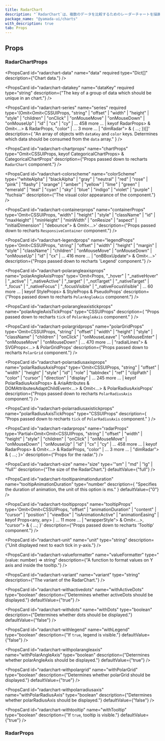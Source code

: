 ```yaml
---
title: RadarChart
description: "`RadarChart`は、複数のデータを比較するためのレーダーチャートを描画するコンポーネントです。"
package_name: "@yamada-ui/charts"
with_description: true
tab: Props
---
```


## Props

### RadarChartProps

<PropsCard
  id="radarchart-data"
  name="data"
  required
  type="Dict[]"
  description={"Chart data."}
/>

<PropsCard
  id="radarchart-datakey"
  name="dataKey"
  required
  type="string"
  description={"The key of a group of data which should be unique in an chart."}
/>

<PropsCard
  id="radarchart-series"
  name="series"
  required
  type='(Omit<Omit<CSSUIProps, "string" | "offset" | "width" | "height" | "style" | "children" | "onClick" | "onMouseMove" | "onMouseDown" | "onMouseUp" | "id" | "cx" | "cy" | ... 458 more ... | keyof RadarProps> & Omit<...> & RadarProps, "color" | ... 3 more ... | "dimRadar"> & { ...; })[]'
  description={
    "An array of objects with `dataKey` and `color` keys. Determines which data should be consumed from the `data` array."
  }
/>

<PropsCard
  id="radarchart-chartprops"
  name="chartProps"
  type="Omit<CSSUIProps, keyof CategoricalChartProps> &
  CategoricalChartProps"
  description={"Props passed down to recharts `RadarChart` component."}
/>

<PropsCard
  id="radarchart-colorscheme"
  name="colorScheme"
  type='"whiteAlpha" | "blackAlpha" | "gray" | "neutral" | "red" | "rose" | "pink" | "flashy" | "orange" | "amber" | "yellow" | "lime" | "green" | "emerald" | "teal" | "cyan" | "sky" | "blue" | "indigo" | "violet" | "purple" | "fuchsia"'
  description={"The visual color appearance of the component."}
/>

<PropsCard
  id="radarchart-containerprops"
  name="containerProps"
  type='Omit<CSSUIProps, "width" | "height" | "style" | "className" | "id" | "maxHeight" | "minHeight" | "minWidth" | "onResize" | "aspect" | "initialDimension" | "debounce"> & Omit<...>'
  description={"Props passed down to recharts `ResponsiveContainer` component."}
/>

<PropsCard
  id="radarchart-legendprops"
  name="legendProps"
  type='Omit<CSSUIProps, "string" | "offset" | "width" | "height" | "margin" | "style" | "className" | "children" | "onMouseMove" | "onMouseDown" | "onMouseUp" | "id" | "cx" | ... 416 more ... | "onBBoxUpdate"> & Omit<...>'
  description={"Props passed down to recharts 'Legend' component."}
/>

<PropsCard
  id="radarchart-polarangleaxisprops"
  name="polarAngleAxisProps"
  type='Omit<Props, "_hover" | "_nativeHover" | "_active" | "_nativeActive" | "_target" | "_notTarget" | "_nativeTarget" | "_focus" | "_nativeFocus" | "_focusVisible" | "_nativeFocusVisible" | ... 60 more ... | keyof StyleProps> & StyleProps & PseudoProps'
  description={"Props passed down to recharts `PolarAngleAxis` component."}
/>

<PropsCard
  id="radarchart-polarangleaxistickprops"
  name="polarAngleAxisTickProps"
  type="CSSUIProps"
  description={
    "Props passed down to recharts `tick` of `PolarAngleAxis` component."
  }
/>

<PropsCard
  id="radarchart-polargridprops"
  name="polarGridProps"
  type='Omit<CSSUIProps, "string" | "offset" | "width" | "height" | "style" | "className" | "children" | "onClick" | "onMouseLeave" | "onMouseEnter" | "onMouseMove" | "onMouseDown" | ... 470 more ... | "radialLines"> & SVGProps<...> & PolarGridProps'
  description={"Props passed down to recharts `PolarGrid` component."}
/>

<PropsCard
  id="radarchart-polarradiusaxisprops"
  name="polarRadiusAxisProps"
  type='Omit<CSSUIProps, "string" | "offset" | "width" | "height" | "style" | "id" | "role" | "tabIndex" | "ref" | "clipPath" | "color" | "cursor" | "direction" | "display" | ... 245 more ... | keyof PolarRadiusAxisProps> & AriaAttributes & DOMAttributesAdaptChildEvent<...> & Omit<...> & PolarRadiusAxisProps'
  description={"Props passed down to recharts `PolarRadiusAxis` component."}
/>

<PropsCard
  id="radarchart-polarradiusaxistickprops"
  name="polarRadiusAxisTickProps"
  type="CSSUIProps"
  description={
    "Props passed down to recharts `tick` of `PolarRadiusAxis` component."
  }
/>

<PropsCard
  id="radarchart-radarprops"
  name="radarProps"
  type='Partial<Omit<Omit<CSSUIProps, "string" | "offset" | "width" | "height" | "style" | "children" | "onClick" | "onMouseMove" | "onMouseDown" | "onMouseUp" | "id" | "cx" | "cy" | ... 458 more ... | keyof RadarProps> & Omit<...> & RadarProps, "color" | ... 3 more ... | "dimRadar"> & { ...; }>'
  description={"Props for the radar."}
/>

<PropsCard
  id="radarchart-size"
  name="size"
  type='"sm" | "md" | "lg" | "full"'
  description={"The size of the RadarChart."}
  defaultValue={"full"}
/>

<PropsCard
  id="radarchart-tooltipanimationduration"
  name="tooltipAnimationDuration"
  type="number"
  description={
    "Specifies the duration of animation, the unit of this option is ms."
  }
  defaultValue={"0"}
/>

<PropsCard
  id="radarchart-tooltipprops"
  name="tooltipProps"
  type='Omit<Omit<CSSUIProps, "offset" | "animationDuration" | "content" | "cursor" | "position" | "viewBox" | "isAnimationActive" | "animationEasing" | keyof Props<any, any> | ... 11 more ... | "wrapperStyle"> & Omit<...>, "cursor"> & { ...; }'
  description={"Props passed down to recharts 'Tooltip' component."}
/>

<PropsCard
  id="radarchart-unit"
  name="unit"
  type="string"
  description={"Unit displayed next to each tick in y-axis."}
/>

<PropsCard
  id="radarchart-valueformatter"
  name="valueFormatter"
  type="(value: number) => string"
  description={"A function to format values on Y axis and inside the tooltip."}
/>

<PropsCard
  id="radarchart-variant"
  name="variant"
  type="string"
  description={"The variant of the RadarChart."}
/>

<PropsCard
  id="radarchart-withactivedots"
  name="withActiveDots"
  type="boolean"
  description={"Determines whether activeDots should be displayed."}
  defaultValue={"true"}
/>

<PropsCard
  id="radarchart-withdots"
  name="withDots"
  type="boolean"
  description={"Determines whether dots should be displayed."}
  defaultValue={"false"}
/>

<PropsCard
  id="radarchart-withlegend"
  name="withLegend"
  type="boolean"
  description={"If `true`, legend is visible."}
  defaultValue={"false"}
/>

<PropsCard
  id="radarchart-withpolarangleaxis"
  name="withPolarAngleAxis"
  type="boolean"
  description={"Determines whether polarAngleAxis should be displayed."}
  defaultValue={"true"}
/>

<PropsCard
  id="radarchart-withpolargrid"
  name="withPolarGrid"
  type="boolean"
  description={"Determines whether polarGrid should be displayed."}
  defaultValue={"true"}
/>

<PropsCard
  id="radarchart-withpolarradiusaxis"
  name="withPolarRadiusAxis"
  type="boolean"
  description={"Determines whether polarRadiusAxis should be displayed."}
  defaultValue={"false"}
/>

<PropsCard
  id="radarchart-withtooltip"
  name="withTooltip"
  type="boolean"
  description={"If `true`, tooltip is visible."}
  defaultValue={"true"}
/>

### RadarProps

<PropsCard
  id="radar-activedot"
  name="activeDot"
  type='Omit<Omit<Props, "ref">, "_hover" | "_nativeHover" | "_active" | "_nativeActive" | "_target" | "_notTarget" | "_nativeTarget" | "_focus" | "_nativeFocus" | "_focusVisible" | ... 61 more ... | keyof StyleProps> & StyleProps & PseudoProps'
/>

<PropsCard
  id="radar-color"
  name="color"
  type='UIValue<"border" | "link" | Color | "current" | "focus" | "whiteAlpha.50" | "whiteAlpha.100" | "whiteAlpha.200" | "whiteAlpha.300" | "whiteAlpha.400" | "whiteAlpha.500" | ... 318 more ... | "secondary.950">'
/>

<PropsCard
  id="radar-dimdot"
  name="dimDot"
  type='Omit<Omit<Props, "ref">, "_hover" | "_nativeHover" | "_active" | "_nativeActive" | "_target" | "_notTarget" | "_nativeTarget" | "_focus" | "_nativeFocus" | "_focusVisible" | ... 61 more ... | keyof StyleProps> & StyleProps & PseudoProps'
/>

<PropsCard
  id="radar-dimradar"
  name="dimRadar"
  type='Partial<Omit<Omit<CSSUIProps, "string" | "offset" | "width" | "height" | "style" | "children" | "onClick" | "onMouseMove" | "onMouseDown" | "onMouseUp" | "id" | "cx" | "cy" | ... 458 more ... | keyof RadarProps> & Omit<...> & RadarProps, "color" | ... 3 more ... | "dimRadar"> & { ...; }>'
/>

<PropsCard
  id="radar-dot"
  name="dot"
  type='Omit<Omit<Props, "ref">, "_hover" | "_nativeHover" | "_active" | "_nativeActive" | "_target" | "_notTarget" | "_nativeTarget" | "_focus" | "_nativeFocus" | "_focusVisible" | ... 61 more ... | keyof StyleProps> & StyleProps & PseudoProps'
/>

